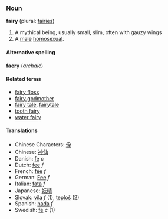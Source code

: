 ===Noun===
'''fairy''' (plural: [[fairies]])

# A mythical being, usually small, slim, often with gauzy wings
# A [[male]] [[homosexual]].

====Alternative spelling====
'''[[faery]]''' (''archaic'')

====Related terms====
*[[fairy floss]]
*[[fairy godmother]]
*[[fairy tale]], [[fairytale]]
*[[tooth fairy]]
*[[water fairy]]

====Translations====
*Chinese Characters: [[佺]]
*Chinese: [[神仙]]
*Danish: [[fe]] ''c''
*Dutch: [[fee]] ''f''
*French: [[fée]] ''f''
*German: [[Fee]] ''f''
*Italian: [[fata]] ''f''
*Japanese: [[妖精]]
*[[Slovak]]: [[víla]] ''f'' (1), [[teploš]] (2)
*Spanish: [[hada]] ''f''
*Swedish: [[fe]] ''c'' (1)